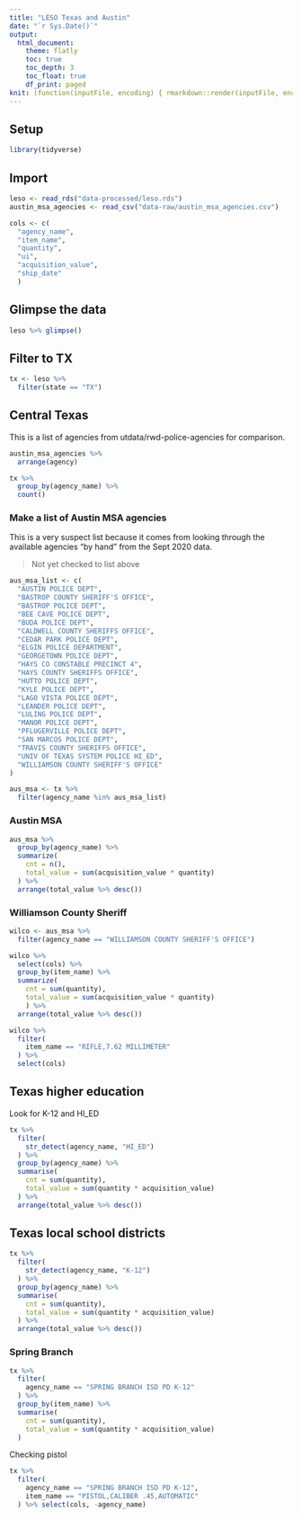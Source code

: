 ```yaml
---
title: "LESO Texas and Austin"
date: "`r Sys.Date()`"
output:
  html_document:
    theme: flatly
    toc: true
    toc_depth: 3
    toc_float: true
    df_print: paged
knit: (function(inputFile, encoding) { rmarkdown::render(inputFile, encoding = encoding, output_dir = "docs") })
---
```


## Setup

```r
library(tidyverse)
```

## Import

```r
leso <- read_rds("data-processed/leso.rds")
austin_msa_agencies <- read_csv("data-raw/austin_msa_agencies.csv")

cols <- c(
  "agency_name",
  "item_name",
  "quantity",
  "ui",
  "acquisition_value",
  "ship_date"
  )
```

## Glimpse the data


```r
leso %>% glimpse()
```


## Filter to TX

```r
tx <- leso %>% 
  filter(state == "TX")
```

## Central Texas

This is a list of agencies from utdata/rwd-police-agencies for comparison.


```r
austin_msa_agencies %>% 
  arrange(agency)
```


```r
tx %>% 
  group_by(agency_name) %>%
  count()
```


### Make a list of Austin MSA agencies

This is a very suspect list because it comes from looking through the available agencies "by hand" from the Sept 2020 data.

> Not yet checked to list above

```r

aus_msa_list <- c(
  "AUSTIN POLICE DEPT",
  "BASTROP COUNTY SHERIFF'S OFFICE",
  "BASTROP POLICE DEPT",
  "BEE CAVE POLICE DEPT",
  "BUDA POLICE DEPT",
  "CALDWELL COUNTY SHERIFFS OFFICE",
  "CEDAR PARK POLICE DEPT",
  "ELGIN POLICE DEPARTMENT",
  "GEORGETOWN POLICE DEPT",
  "HAYS CO CONSTABLE PRECINCT 4",
  "HAYS COUNTY SHERIFFS OFFICE",
  "HUTTO POLICE DEPT",
  "KYLE POLICE DEPT",
  "LAGO VISTA POLICE DEPT",
  "LEANDER POLICE DEPT",
  "LULING POLICE DEPT",
  "MANOR POLICE DEPT",
  "PFLUGERVILLE POLICE DEPT",
  "SAN MARCOS POLICE DEPT",
  "TRAVIS COUNTY SHERIFFS OFFICE",
  "UNIV OF TEXAS SYSTEM POLICE HI_ED",
  "WILLIAMSON COUNTY SHERIFF'S OFFICE"
)

aus_msa <- tx %>% 
  filter(agency_name %in% aus_msa_list)
```

### Austin MSA

```r
aus_msa %>% 
  group_by(agency_name) %>% 
  summarize(
    cnt = n(),
    total_value = sum(acquisition_value * quantity)
  ) %>% 
  arrange(total_value %>% desc())
```

### Williamson County Sheriff

```r
wilco <- aus_msa %>% 
  filter(agency_name == "WILLIAMSON COUNTY SHERIFF'S OFFICE")

wilco %>% 
  select(cols) %>% 
  group_by(item_name) %>% 
  summarize(
    cnt = sum(quantity),
    total_value = sum(acquisition_value * quantity)
    ) %>% 
  arrange(total_value %>% desc())
```

```r
wilco %>% 
  filter(
    item_name == "RIFLE,7.62 MILLIMETER"
  ) %>% 
  select(cols)
```

## Texas higher education

Look for K-12 and HI_ED

```r
tx %>% 
  filter(
    str_detect(agency_name, "HI_ED")
  ) %>% 
  group_by(agency_name) %>% 
  summarise(
    cnt = sum(quantity),
    total_value = sum(quantity * acquisition_value)
  ) %>% 
  arrange(total_value %>% desc())
```

## Texas local school districts

```r
tx %>% 
  filter(
    str_detect(agency_name, "K-12")
  ) %>% 
  group_by(agency_name) %>% 
  summarise(
    cnt = sum(quantity),
    total_value = sum(quantity * acquisition_value)
  ) %>% 
  arrange(total_value %>% desc())

```

### Spring Branch

```r
tx %>% 
  filter(
    agency_name == "SPRING BRANCH ISD PD K-12"
  ) %>% 
  group_by(item_name) %>% 
  summarise(
    cnt = sum(quantity),
    total_value = sum(quantity * acquisition_value)
  )
```

Checking pistol

```r
tx %>% 
  filter(
    agency_name == "SPRING BRANCH ISD PD K-12",
    item_name == "PISTOL,CALIBER .45,AUTOMATIC"
  ) %>% select(cols, -agency_name)
```

